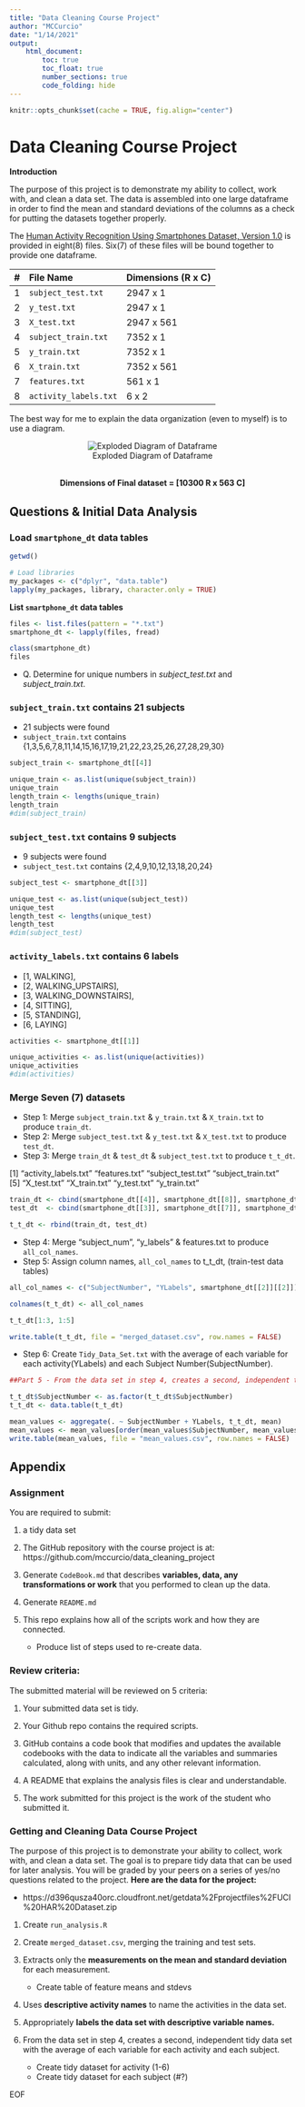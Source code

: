 ```yaml
---
title: "Data Cleaning Course Project"
author: "MCCurcio"
date: "1/14/2021"
output: 
    html_document:
        toc: true
        toc_float: true
        number_sections: true
        code_folding: hide
---
```


```r
knitr::opts_chunk$set(cache = TRUE, fig.align="center")
```

# Data Cleaning Course Project

**Introduction**

The purpose of this project is to demonstrate my ability to collect, work with, and clean a data set. The data is assembled into one large dataframe in order to find the mean and standard deviations of the columns as a check for putting the datasets together properly.

The [Human Activity Recognition Using Smartphones Dataset, Version 1.0](https://archive.ics.uci.edu/ml/datasets/Human+Activity+Recognition+Using+Smartphones) is provided in eight(8) files. Six(7) of these files will be bound together to provide one dataframe.

|  #  | File Name             | Dimensions (R x C) |
| :-: | :-------------------- | :----------------- |
|  1  | `subject_test.txt`    |           2947 x 1 |
|  2  | `y_test.txt`          |           2947 x 1 |
|  3  | `X_test.txt`          |         2947 x 561 |
|  4  | `subject_train.txt`   |           7352 x 1 |
|  5  | `y_train.txt`         |           7352 x 1 |
|  6  | `X_train.txt`         |         7352 x 561 |
|  7  | `features.txt`        |            561 x 1 |
|  8  | `activity_labels.txt` |              6 x 2 |

The best way for me to explain the data organization (even to myself) is to use a diagram.

<center>
![Exploded Diagram of Dataframe](dataframes.png)

</br>
**Dimensions of Final dataset = [10300 R x 563 C]**
</center>

## Questions & Initial Data Analysis

### Load `smartphone_dt` data tables

```r
getwd()

# Load libraries
my_packages <- c("dplyr", "data.table")
lapply(my_packages, library, character.only = TRUE)
```

**List `smartphone_dt` data tables**
```r
files <- list.files(pattern = "*.txt")
smartphone_dt <- lapply(files, fread)

class(smartphone_dt)
files
```

- Q. Determine for unique numbers in *subject_test.txt* and *subject_train.txt*.

### `subject_train.txt` contains 21 subjects

- 21 subjects were found   
- `subject_train.txt` contains {1,3,5,6,7,8,11,14,15,16,17,19,21,22,23,25,26,27,28,29,30}  

```r
subject_train <- smartphone_dt[[4]]

unique_train <- as.list(unique(subject_train))
unique_train
length_train <- lengths(unique_train)
length_train
#dim(subject_train)
```

### `subject_test.txt` contains 9 subjects

- 9 subjects were found   
- `subject_test.txt` contains {2,4,9,10,12,13,18,20,24}    

```r
subject_test <- smartphone_dt[[3]]

unique_test <- as.list(unique(subject_test))
unique_test
length_test <- lengths(unique_test)
length_test
#dim(subject_test)
```

### `activity_labels.txt` contains 6 labels   

- [1, WALKING],   
- [2, WALKING_UPSTAIRS],     
- [3, WALKING_DOWNSTAIRS],   
- [4, SITTING],   
- [5, STANDING],   
- [6, LAYING]  

```r
activities <- smartphone_dt[[1]]

unique_activities <- as.list(unique(activities))
unique_activities
#dim(activities)
```

### Merge Seven (7) datasets  

- Step 1: Merge `subject_train.txt` & `y_train.txt` & `X_train.txt` to produce `train_dt`.  
- Step 2: Merge `subject_test.txt`  & `y_test.txt`  & `X_test.txt`  to produce `test_dt`.  
- Step 3: Merge `train_dt` & `test_dt` & `subject_test.txt` to produce `t_t_dt`.  

[1] "activity_labels.txt" "features.txt"        "subject_test.txt"    "subject_train.txt"  
[5] "X_test.txt"          "X_train.txt"         "y_test.txt"          "y_train.txt"

```r
train_dt <- cbind(smartphone_dt[[4]], smartphone_dt[[8]], smartphone_dt[[6]])
test_dt  <- cbind(smartphone_dt[[3]], smartphone_dt[[7]], smartphone_dt[[5]])

t_t_dt <- rbind(train_dt, test_dt)
```

- Step 4: Merge "subject_num", "y_labels" & features.txt to produce `all_col_names`.  
- Step 5: Assign column names, `all_col_names` to t_t_dt, (train-test data tables)
```r
all_col_names <- c("SubjectNumber", "YLabels", smartphone_dt[[2]][[2]])

colnames(t_t_dt) <- all_col_names

t_t_dt[1:3, 1:5]

write.table(t_t_dt, file = "merged_dataset.csv", row.names = FALSE)
```

- Step 6: Create `Tidy_Data_Set.txt` with the average of each variable for each activity(YLabels) and each Subject Number(SubjectNumber).

```r
##Part 5 - From the data set in step 4, creates a second, independent tidy data set with the average of each variable for each activity and each subject

t_t_dt$SubjectNumber <- as.factor(t_t_dt$SubjectNumber)
t_t_dt <- data.table(t_t_dt)

mean_values <- aggregate(. ~ SubjectNumber + YLabels, t_t_dt, mean)
mean_values <- mean_values[order(mean_values$SubjectNumber, mean_values$YLabels), ]
write.table(mean_values, file = "mean_values.csv", row.names = FALSE)
```

## Appendix

### Assignment

You are required to submit: 

1. a tidy data set

2. The GitHub repository with the course project is at: https://github.com/mccurcio/data_cleaning_project

3. Generate `CodeBook.md` that describes **variables, data, any transformations or work** that you performed to clean up the data.

4. Generate `README.md`   

5. This repo explains how all of the scripts work and how they are connected.
    - Produce list of steps used to re-create data.

### Review criteria:

The submitted material will be reviewed on 5 criteria:

1. Your submitted data set is tidy.

1. Your Github repo contains the required scripts.

1. GitHub contains a code book that modifies and updates the available codebooks with the data to indicate all the variables and summaries calculated, along with units, and any other relevant information.

1. A README that explains the analysis files is clear and understandable.

1. The work submitted for this project is the work of the student who submitted it.


### Getting and Cleaning Data Course Project

The purpose of this project is to demonstrate your ability to collect, work with, and clean a data set. The goal is to prepare tidy data that can be used for later analysis. You will be graded by your peers on a series of yes/no questions related to the project. 
**Here are the data for the project:**

- https://d396qusza40orc.cloudfront.net/getdata%2Fprojectfiles%2FUCI%20HAR%20Dataset.zip

1. Create `run_analysis.R`
    
1. Create `merged_dataset.csv`, merging the training and test sets.
    
2. Extracts only the **measurements on the mean and standard deviation** for each measurement. 
    - Create table of feature means and stdevs

3. Uses **descriptive activity names** to name the activities in the data set.

4. Appropriately **labels the data set with descriptive variable names.** 

5. From the data set in step 4, creates a second, independent tidy data set with the average of each variable for each activity and each subject.
    - Create tidy dataset for activity (1-6)
    - Create tidy dataset for each subject (#?)


EOF